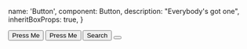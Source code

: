 
  name: 'Button',
  component: Button,
  description: "Everybody's got one",
  inheritBoxProps: true,
}

<Showcase playroomPath="#?code=N4Igxg9gJgpiBcIA8BJAdgGwJZpgAgAcBDKKHAcwF4AdEDIgJ3JloD5q088kAhAVwAuAiJwDuMLOQAWAmiADOAhiPJsACgxjz5eALIwkAen5CR7TtxPC0rDVp36jVsxy69B1vFkho58mIxgUrR44pIycuJEANZsrlx4AMoBDEHxTh4uFu6mnN4ikVjyUtiKIWHSsrRRsSCsGbnmRujYuOYgADQgolhQAlLyCADaAOwAbAAcALoAvkA">
  <Inline>
    <Button weight="strong">Press Me</Button>
    <Button>Press Me</Button>
    <Button icon="search" weight="weak">
      Search
    </Button>
    <Button icon="wishlist" weight="weak"></Button>
  </Inline>
</Showcase>
